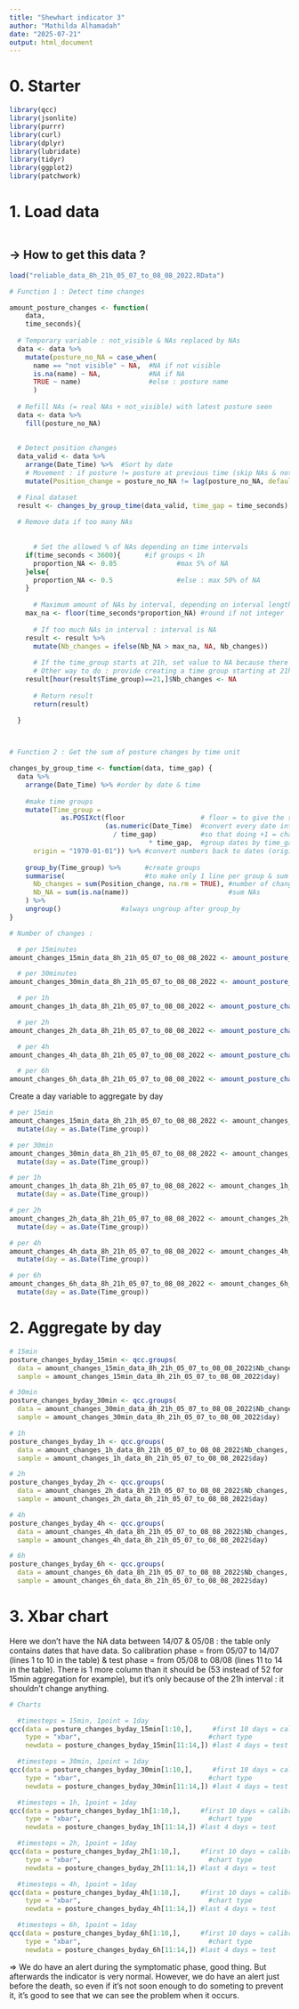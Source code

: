 ```yaml
---
title: "Shewhart indicator 3"
author: "Mathilda Alhamadah"
date: "2025-07-21"
output: html_document
---
```


# 0. Starter

```r
library(qcc)
library(jsonlite)
library(purrr)
library(curl)
library(dplyr)
library(lubridate)
library(tidyr)
library(ggplot2)
library(patchwork)
```

# 1. Load data

```r

```


## → How to get this data ?

```r
load("reliable_data_8h_21h_05_07_to_08_08_2022.RData")
```

```r
# Function 1 : Detect time changes

amount_posture_changes <- function(
    data,
    time_seconds){ 
  
  # Temporary variable : not_visible & NAs replaced by NAs
  data <- data %>% 
    mutate(posture_no_NA = case_when(
      name == "not visible" ~ NA,  #NA if not visible
      is.na(name) ~ NA,            #NA if NA
      TRUE ~ name)                 #else : posture name
      )  
  
  # Refill NAs (= real NAs + not_visible) with latest posture seen
  data <- data %>%
    fill(posture_no_NA)           
  
  
  # Detect position changes
  data_valid <- data %>%
    arrange(Date_Time) %>%  #Sort by date
    # Movement : if posture != posture at previous time (skip NAs & not_visible)
    mutate(Position_change = posture_no_NA != lag(posture_no_NA, default = first(posture_no_NA)))

  # Final dataset
  result <- changes_by_group_time(data_valid, time_gap = time_seconds)
  
  # Remove data if too many NAs
    
    
      # Set the allowed % of NAs depending on time intervals
    if(time_seconds < 3600){      #if groups < 1h
      proportion_NA <- 0.05               #max 5% of NA
    }else{
      proportion_NA <- 0.5                #else : max 50% of NA
    }
    
      # Maximum amount of NAs by interval, depending on interval length
    max_na <- floor(time_seconds*proportion_NA) #round if not integer
    
      # If too much NAs in interval : interval is NA
    result <- result %>% 
      mutate(Nb_changes = ifelse(Nb_NA > max_na, NA, Nb_changes)) 
    
      # If the time_group starts at 21h, set value to NA because there is only 1 data (maximum)
      # Other way to do : provide creating a time group starting at 21h because maximum 1 data
    result[hour(result$Time_group)==21,]$Nb_changes <- NA
    
      # Return result
      return(result)
  
  }



# Function 2 : Get the sum of posture changes by time unit

changes_by_group_time <- function(data, time_gap) {
  data %>%
    arrange(Date_Time) %>% #order by date & time
    
    #make time groups
    mutate(Time_group =
             as.POSIXct(floor                   # floor = to give the same value to all the dates that should be in the same time group
                        (as.numeric(Date_Time)  #convert every date into a number
                          / time_gap)           #so that doing +1 = changing of interval
                                   * time_gap,  #group dates by time_gap intervals
      origin = "1970-01-01")) %>% #convert numbers back to dates (origin = the reference date used by POSIXct. It was also used as a reference when we did as.numeric(Date_Time), but it was implicit)
    
    group_by(Time_group) %>%      #create groups
    summarise(                    #to make only 1 line per group & sum up the informations of all the lines
      Nb_changes = sum(Position_change, na.rm = TRUE), #number of changes = sum of changes
      Nb_NA = sum(is.na(name))                         #sum NAs
    ) %>%
    ungroup()               #always ungroup after group_by
}

```

```r
# Number of changes :

  # per 15minutes
amount_changes_15min_data_8h_21h_05_07_to_08_08_2022 <- amount_posture_changes(reliable_data_8h_21h_05_07_to_08_08_2022, 900)

  # per 30minutes
amount_changes_30min_data_8h_21h_05_07_to_08_08_2022 <- amount_posture_changes(reliable_data_8h_21h_05_07_to_08_08_2022, 1800)

  # per 1h
amount_changes_1h_data_8h_21h_05_07_to_08_08_2022 <- amount_posture_changes(reliable_data_8h_21h_05_07_to_08_08_2022, 3600)

  # per 2h
amount_changes_2h_data_8h_21h_05_07_to_08_08_2022 <- amount_posture_changes(reliable_data_8h_21h_05_07_to_08_08_2022, 7200)

  # per 4h
amount_changes_4h_data_8h_21h_05_07_to_08_08_2022 <- amount_posture_changes(reliable_data_8h_21h_05_07_to_08_08_2022, 14400)

  # per 6h
amount_changes_6h_data_8h_21h_05_07_to_08_08_2022 <- amount_posture_changes(reliable_data_8h_21h_05_07_to_08_08_2022, 21600)
```

Create a day variable to aggregate by day
```r
# per 15min
amount_changes_15min_data_8h_21h_05_07_to_08_08_2022 <- amount_changes_15min_data_8h_21h_05_07_to_08_08_2022 %>%
  mutate(day = as.Date(Time_group))

# per 30min
amount_changes_30min_data_8h_21h_05_07_to_08_08_2022 <- amount_changes_30min_data_8h_21h_05_07_to_08_08_2022 %>%
  mutate(day = as.Date(Time_group))

# per 1h
amount_changes_1h_data_8h_21h_05_07_to_08_08_2022 <- amount_changes_1h_data_8h_21h_05_07_to_08_08_2022 %>%
  mutate(day = as.Date(Time_group))

# per 2h
amount_changes_2h_data_8h_21h_05_07_to_08_08_2022 <- amount_changes_2h_data_8h_21h_05_07_to_08_08_2022 %>%
  mutate(day = as.Date(Time_group))

# per 4h
amount_changes_4h_data_8h_21h_05_07_to_08_08_2022 <- amount_changes_4h_data_8h_21h_05_07_to_08_08_2022 %>%
  mutate(day = as.Date(Time_group))

# per 6h
amount_changes_6h_data_8h_21h_05_07_to_08_08_2022 <- amount_changes_6h_data_8h_21h_05_07_to_08_08_2022 %>%
  mutate(day = as.Date(Time_group))
```


# 2. Aggregate by day

```r
# 15min
posture_changes_byday_15min <- qcc.groups(
  data = amount_changes_15min_data_8h_21h_05_07_to_08_08_2022$Nb_changes,
  sample = amount_changes_15min_data_8h_21h_05_07_to_08_08_2022$day)

# 30min
posture_changes_byday_30min <- qcc.groups(
  data = amount_changes_30min_data_8h_21h_05_07_to_08_08_2022$Nb_changes,
  sample = amount_changes_30min_data_8h_21h_05_07_to_08_08_2022$day)

# 1h
posture_changes_byday_1h <- qcc.groups(
  data = amount_changes_1h_data_8h_21h_05_07_to_08_08_2022$Nb_changes,
  sample = amount_changes_1h_data_8h_21h_05_07_to_08_08_2022$day)

# 2h
posture_changes_byday_2h <- qcc.groups(
  data = amount_changes_2h_data_8h_21h_05_07_to_08_08_2022$Nb_changes,
  sample = amount_changes_2h_data_8h_21h_05_07_to_08_08_2022$day)

# 4h
posture_changes_byday_4h <- qcc.groups(
  data = amount_changes_4h_data_8h_21h_05_07_to_08_08_2022$Nb_changes,
  sample = amount_changes_4h_data_8h_21h_05_07_to_08_08_2022$day)

# 6h
posture_changes_byday_6h <- qcc.groups(
  data = amount_changes_6h_data_8h_21h_05_07_to_08_08_2022$Nb_changes,
  sample = amount_changes_6h_data_8h_21h_05_07_to_08_08_2022$day)
```


# 3. Xbar chart

Here we don't have the NA data between 14/07 & 05/08 : the table only contains dates that have data. So calibration phase = from 05/07 to 14/07 (lines 1 to 10 in the table) & test phase = from 05/08 to 08/08 (lines 11 to 14 in the table). There is 1 more column than it should be (53 instead of 52 for 15min aggregation for example), but it's only because of the 21h interval : it shouldn't change anything.

```r
# Charts

  #timesteps = 15min, 1point = 1day
qcc(data = posture_changes_byday_15min[1:10,],     #first 10 days = calibration
    type = "xbar",                                #chart type
    newdata = posture_changes_byday_15min[11:14,]) #last 4 days = test

  #timesteps = 30min, 1point = 1day
qcc(data = posture_changes_byday_30min[1:10,],     #first 10 days = calibration
    type = "xbar",                                #chart type
    newdata = posture_changes_byday_30min[11:14,]) #last 4 days = test

  #timesteps = 1h, 1point = 1day
qcc(data = posture_changes_byday_1h[1:10,],     #first 10 days = calibration
    type = "xbar",                                #chart type
    newdata = posture_changes_byday_1h[11:14,]) #last 4 days = test

  #timesteps = 2h, 1point = 1day
qcc(data = posture_changes_byday_2h[1:10,],     #first 10 days = calibration
    type = "xbar",                                #chart type
    newdata = posture_changes_byday_2h[11:14,]) #last 4 days = test

  #timesteps = 4h, 1point = 1day
qcc(data = posture_changes_byday_4h[1:10,],     #first 10 days = calibration
    type = "xbar",                                #chart type
    newdata = posture_changes_byday_4h[11:14,]) #last 4 days = test

  #timesteps = 6h, 1point = 1day
qcc(data = posture_changes_byday_6h[1:10,],     #first 10 days = calibration
    type = "xbar",                                #chart type
    newdata = posture_changes_byday_6h[11:14,]) #last 4 days = test
```
=> We do have an alert during the symptomatic phase, good thing. But afterwards the indicator is very normal. However, we do have an alert just before the death, so even if it's not soon enough to do someting to prevent it, it's good to see that we can see the problem when it occurs.




